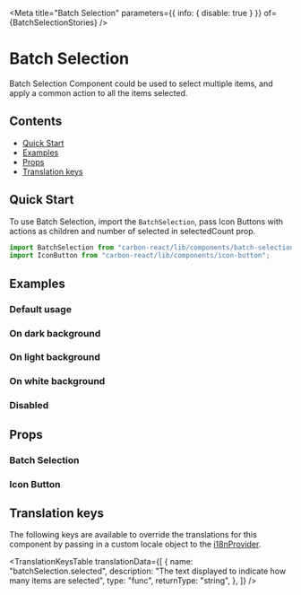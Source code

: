 

<Meta
  title="Batch Selection"
  parameters={{ info: { disable: true } }}
  of={BatchSelectionStories}
/>

# Batch Selection

Batch Selection Component could be used to select multiple items, and apply a common action to all the items selected.

## Contents

- [Quick Start](#quick-start)
- [Examples](#examples)
- [Props](#props)
- [Translation keys](#translation-keys)

## Quick Start

To use Batch Selection, import the `BatchSelection`, pass Icon Buttons with actions as children and number of selected in selectedCount prop.

```javascript
import BatchSelection from "carbon-react/lib/components/batch-selection";
import IconButton from "carbon-react/lib/components/icon-button";
```

## Examples

### Default usage

<Canvas of={BatchSelectionStories.Default} />

### On dark background

<Canvas of={BatchSelectionStories.Dark} />

### On light background

<Canvas of={BatchSelectionStories.Light} />

### On white background

<Canvas of={BatchSelectionStories.White} />

### Disabled

<Canvas of={BatchSelectionStories.Disabled} />

## Props

### Batch Selection

<ArgTypes of={BatchSelectionStories} />

### Icon Button

<ArgTypes of={IconButtonStories} />

## Translation keys

The following keys are available to override the translations for this component by passing in a custom locale object to the
[i18nProvider](https://carbon.sage.com/?path=/story/documentation-i18n--page).

<TranslationKeysTable
  translationData={[
    {
      name: "batchSelection.selected",
      description: "The text displayed to indicate how many items are selected",
      type: "func",
      returnType: "string",
    },
  ]}
/>
